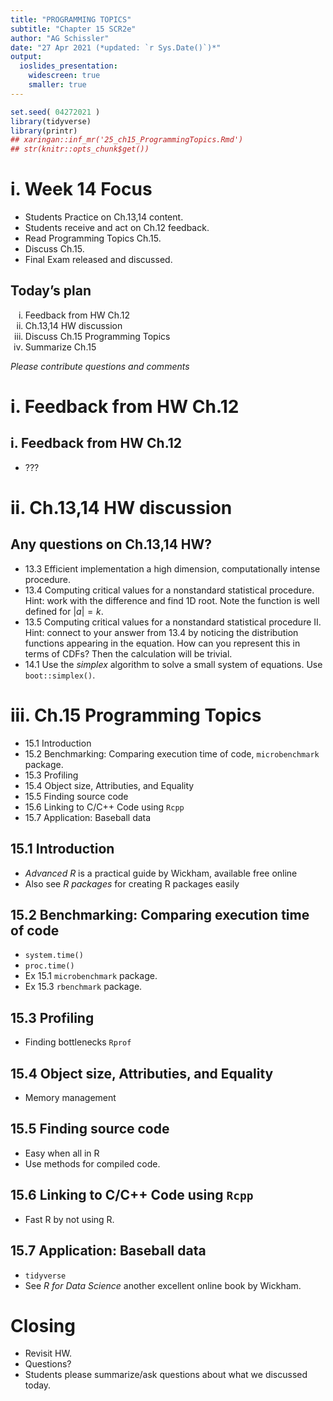 ```yaml
---
title: "PROGRAMMING TOPICS"
subtitle: "Chapter 15 SCR2e"
author: "AG Schissler"
date: "27 Apr 2021 (*updated: `r Sys.Date()`)*"
output:
  ioslides_presentation:
    widescreen: true
    smaller: true
---
```


```r
set.seed( 04272021 )
library(tidyverse)
library(printr)
## xaringan::inf_mr('25_ch15_ProgrammingTopics.Rmd')
## str(knitr::opts_chunk$get())
```

<!-- open up etext as you go. don't typeset the chapter -->

# i. Week 14 Focus

- Students Practice on Ch.13,14 content.
- Students receive and act on Ch.12 feedback.
- Read Programming Topics Ch.15.
- Discuss Ch.15.
- Final Exam released and discussed.

## Today's plan

i. Feedback from HW Ch.12
ii. Ch.13,14 HW discussion
iii. Discuss Ch.15 Programming Topics
iii. Summarize Ch.15

*Please contribute questions and comments*

# i. Feedback from HW Ch.12

## i. Feedback from HW Ch.12

- ???

# ii. Ch.13,14 HW discussion

## Any questions on Ch.13,14 HW?

- 13.3 Efficient implementation a high dimension, computationally intense procedure.
- 13.4 Computing critical values for a nonstandard statistical procedure. Hint: work with the difference and find 1D root. Note the function is well defined for $|a|=k$.
- 13.5 Computing critical values for a nonstandard statistical procedure II. Hint: connect to your answer from 13.4 by noticing the distribution functions appearing in the equation. How can you represent this in terms of CDFs? Then the calculation will be trivial.
- 14.1 Use the *simplex* algorithm to solve a small system of equations. Use `boot::simplex()`.

# iii. Ch.15 Programming Topics

- 15.1 Introduction
- 15.2 Benchmarking: Comparing execution time of code, `microbenchmark` package.
- 15.3 Profiling
- 15.4 Object size, Attributies, and Equality
- 15.5 Finding source code
- 15.6 Linking to C/C++ Code using `Rcpp`
- 15.7 Application: Baseball data


## 15.1 Introduction

- *Advanced R* is a practical guide by Wickham, available free online
- Also see *R packages* for creating R packages easily

## 15.2 Benchmarking: Comparing execution time of code

- `system.time()`
- `proc.time()`
- Ex 15.1 `microbenchmark` package.
- Ex 15.3 `rbenchmark` package.

## 15.3 Profiling

- Finding bottlenecks `Rprof`

## 15.4 Object size, Attributies, and Equality

- Memory management

## 15.5 Finding source code

- Easy when all in R
- Use methods for compiled code.

## 15.6 Linking to C/C++ Code using `Rcpp`

- Fast R by not using R.


## 15.7 Application: Baseball data

- `tidyverse`
- See *R for Data Science* another excellent online book by Wickham.

# Closing

- Revisit HW.
- Questions?
- Students please summarize/ask questions about what we discussed today.
